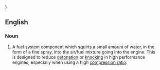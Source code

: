 {{wikipedia}}}
==English==
===Noun===
{{en-noun|-|sg=[[water]] [[injection]]}}
# {{automotive}} A fuel system component which squirts a small amount of water, in the form of a fine spray, into the air/fuel mixture going into the engine.  This is designed to reduce [[detonation]] or [[knocking]] in high performance engines, especially when using a high [[compression ratio]].